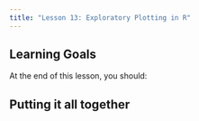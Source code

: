 ```yaml
---
title: "Lesson 13: Exploratory Plotting in R"
---
```


::: {.callout-caution collapse="false"}
## Learning Goals

At the end of this lesson, you should: 


:::


::: {.callout-tip}
## Putting it all together


:::

